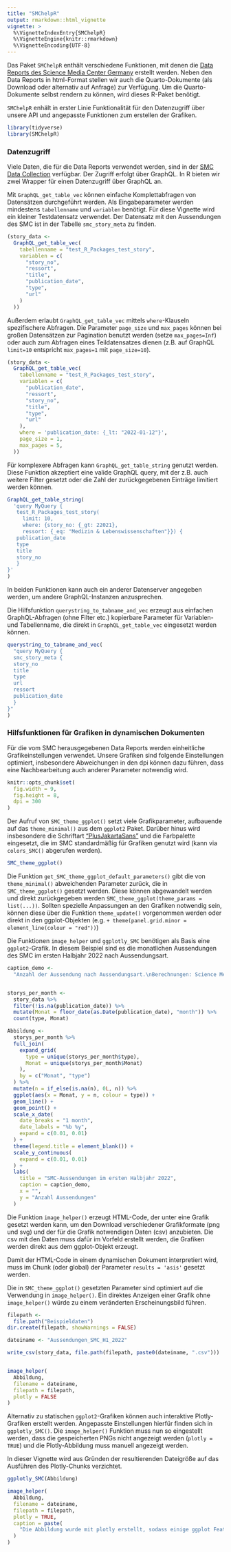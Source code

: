 ```yaml
---
title: "SMChelpR"
output: rmarkdown::html_vignette
vignette: >
  %\VignetteIndexEntry{SMChelpR}
  %\VignetteEngine{knitr::rmarkdown}
  %\VignetteEncoding{UTF-8}
---
```


Das Paket `SMChelpR` enthält verschiedene Funktionen, mit denen die [Data Reports des Science Media Center Germany](https://www.sciencemediacenter.de/angebote?story_type=Data+%26+Facts) erstellt werden. Neben den Data Reports in html-Format stellen wir auch die Quarto-Dokumente (als Download oder alternativ auf Anfrage) zur Verfügung. Um die Quarto-Dokumente selbst rendern zu können, wird dieses R-Paket benötigt.

`SMChelpR` enhält in erster Linie Funktionalität für den Datenzugriff über unsere API und angepasste Funktionen zum erstellen der Grafiken.


```r
library(tidyverse)
library(SMChelpR)
```

### Datenzugriff

Viele Daten, die für die Data Reports verwendet werden, sind in der [SMC Data Collection](https://github.com/sciencemediacenter/DataCollection) verfügbar. Der Zugriff erfolgt über GraphQL. In R bieten wir zwei Wrapper für einen Datenzugriff über GraphQL an.

Mit `GraphQL_get_table_vec` können einfache Komplettabfragen von Datensätzen durchgeführt werden. Als Eingabeparameter werden mindestens `tabellenname` und `variablen` benötigt.
Für diese Vignette wird ein kleiner Testdatensatz verwendet. Der Datensatz mit den Aussendungen des SMC ist in der Tabelle `smc_story_meta` zu finden.

```r

(story_data <-
  GraphQL_get_table_vec(
    tabellenname = "test_R_Packages_test_story",
    variablen = c(
      "story_no",
      "ressort",
      "title",
      "publication_date",
      "type",
      "url"
    )
  ))
```

Außerdem erlaubt `GraphQL_get_table_vec` mittels `where`-Klauseln spezifischere Abfragen. Die Parameter `page_size` und `max_pages` können bei großen Datensätzen zur Pagination benutzt werden (setze `max_pages=Inf`) oder auch zum Abfragen eines Teildatensatzes dienen (z.B. auf GraphQL `limit=10` entspricht `max_pages=1` mit `page_size=10`).
```r

(story_data <-
  GraphQL_get_table_vec(
    tabellenname = "test_R_Packages_test_story",
    variablen = c(
      "publication_date",
      "ressort",
      "story_no",
      "title",
      "type",
      "url"
    ),
    where = 'publication_date: {_lt: "2022-01-12"}',
    page_size = 1,
    max_pages = 5,
  ))
```


Für komplexere Abfragen kann `GraphQL_get_table_string` genutzt werden. Diese Funktion akzeptiert eine valide GraphQL query, mit der z.B. auch weitere Filter gesetzt oder die Zahl der zurückgegebenen Einträge limitiert werden können.

```r
GraphQL_get_table_string(
  'query MyQuery {
   test_R_Packages_test_story(
     limit: 10, 
     where: {story_no: {_gt: 22021}, 
     ressort: {_eq: "Medizin & Lebenswissenschaften"}}) {
   publication_date
   type
   title
   story_no
   }
}'
)
```

In beiden Funktionen kann auch ein anderer Datenserver angegeben werden, um andere GraphQL-Instanzen anzusprechen.


Die Hilfsfunktion `querystring_to_tabname_and_vec` erzeugt aus einfachen GraphQL-Abfragen (ohne Filter etc.) kopierbare Parameter für Variablen- und Tabellenname, die direkt in `GraphQL_get_table_vec` eingesetzt werden können.

```r
querystring_to_tabname_and_vec(
  "query MyQuery {
  smc_story_meta {
  story_no
  title
  type
  url
  ressort
  publication_date
  }
}"
)
```

### Hilfsfunktionen für Grafiken in dynamischen Dokumenten

Für die vom SMC herausgegebenen Data Reports werden einheitliche Grafikeinstellungen verwendet. Unsere Grafiken sind folgende Einstellungen optimiert, insbesondere Abweichungen in den dpi können dazu führen, dass eine Nachbearbeitung auch anderer Parameter notwendig wird. 

```r
knitr::opts_chunk$set(
  fig.width = 9,
  fig.height = 8,
  dpi = 300
)
``` 

Der Aufruf von `SMC_theme_ggplot()` setzt viele Grafikparameter, aufbauende auf das `theme_minimal()` aus dem  `ggplot2` Paket. Darüber hinus wird insbesondere die Schriftart ["PlusJakartaSans"]() und die Farbpalette eingesetzt, die im SMC standardmäßig für Grafiken genutzt wird (kann via `colors_SMC()` abgerufen werden).

```r
SMC_theme_ggplot()
```

Die Funktion `get_SMC_theme_ggplot_default_parameters()` gibt die von `theme_minimal()` abweichenden Parameter zurück, die in `SMC_theme_ggplot()` gesetzt werden. Diese können abgewandelt werden und direkt zurückgegeben werden `SMC_theme_ggplot(theme_params = list(...))`. Sollten spezielle Anpassungen an den Grafiken notwendig sein, können diese über die Funktion `theme_update()` vorgenommen werden oder direkt in den ggplot-Objekten (e.g. `+ theme(panel.grid.minor = element_line(colour = "red"))`)

Die Funktionen `image_helper` und `ggplotly_SMC` benötigen als Basis eine `ggplot2`-Grafik. In diesem Beispiel sind es die monatlichen Aussendungen des SMC im ersten Halbjahr 2022 nach Aussendungsart.

```r

caption_demo <-
  "Anzahl der Aussendung nach Aussendungsart.\nBerechnungen: Science Media Center Germany."


storys_per_month <-
  story_data %>%
  filter(!is.na(publication_date)) %>%
  mutate(Monat = floor_date(as.Date(publication_date), "month")) %>%
  count(type, Monat)

Abbildung <-
  storys_per_month %>%
  full_join(
    expand_grid(
      type = unique(storys_per_month$type),
      Monat = unique(storys_per_month$Monat)
    ),
    by = c("Monat", "type")
  ) %>%
  mutate(n = if_else(is.na(n), 0L, n)) %>%
  ggplot(aes(x = Monat, y = n, colour = type)) +
  geom_line() +
  geom_point() +
  scale_x_date(
    date_breaks = "1 month",
    date_labels = "%b %y",
    expand = c(0.01, 0.01)
  ) +
  theme(legend.title = element_blank()) +
  scale_y_continuous(
    expand = c(0.01, 0.01)
  ) +
  labs(
    title = "SMC-Aussendungen im ersten Halbjahr 2022",
    caption = caption_demo,
    x = "",
    y = "Anzahl Aussendungen"
  )
``` 

Die Funktion `image_helper()` erzeugt HTML-Code, der unter eine Grafik gesetzt werden kann, um den Download verschiedener Grafikformate (png und svg) und der für die Grafik notwendigen Daten (csv) anzubieten. Die csv mit den Daten muss dafür im Vorfeld erstellt werden, die Grafiken werden direkt aus dem ggplot-Objekt erzeugt. 

Damit der HTML-Code in einem dynamischen Dokument interpretiert wird, muss im Chunk (oder global) der Parameter `results = 'asis'` gesetzt werden.

Die in `SMC_theme_ggplot()` gesetzten Parameter sind optimiert auf die Verwendung in `image_helper()`. Ein direktes Anzeigen einer Grafik ohne `image_helper()` würde zu einem veränderten Erscheinungsbild führen.


```r
filepath <-
  file.path("Beispieldaten")
dir.create(filepath, showWarnings = FALSE)

dateiname <- "Aussendungen_SMC_H1_2022"

write_csv(story_data, file.path(filepath, paste0(dateiname, ".csv")))


image_helper(
  Abbildung,
  filename = dateiname,
  filepath = filepath,
  plotly = FALSE
)
``` 

Alternativ zu statischen `ggplot2`-Grafiken können auch interaktive Plotly-Grafiken erstellt werden. Angepasste Einstellungen hierfür finden sich in `ggplotly_SMC()`. Die `image_helper()` Funktion muss nun so eingestellt werden, dass die gespeicherten PNGs nicht angezeigt werden (`plotly = TRUE`) und die Plotly-Abbildung muss manuell angezeigt werden.

In dieser Vignette wird aus Gründen der resultierenden Dateigröße auf das Ausführen des Plotly-Chunks verzichtet.

```r
ggplotly_SMC(Abbildung)
```


```r

image_helper(
  Abbildung,
  filename = dateiname,
  filepath = filepath,
  plotly = TRUE,
  caption = paste(
    "Die Abbildung wurde mit plotly erstellt, sodass einige ggplot Features wie Untertitel oder Bildunterschriften nicht mehr verfügbar sind. Entpsrechend müssten entsprechende captions jetzt hier eingefügt werden."
  )
)

```
